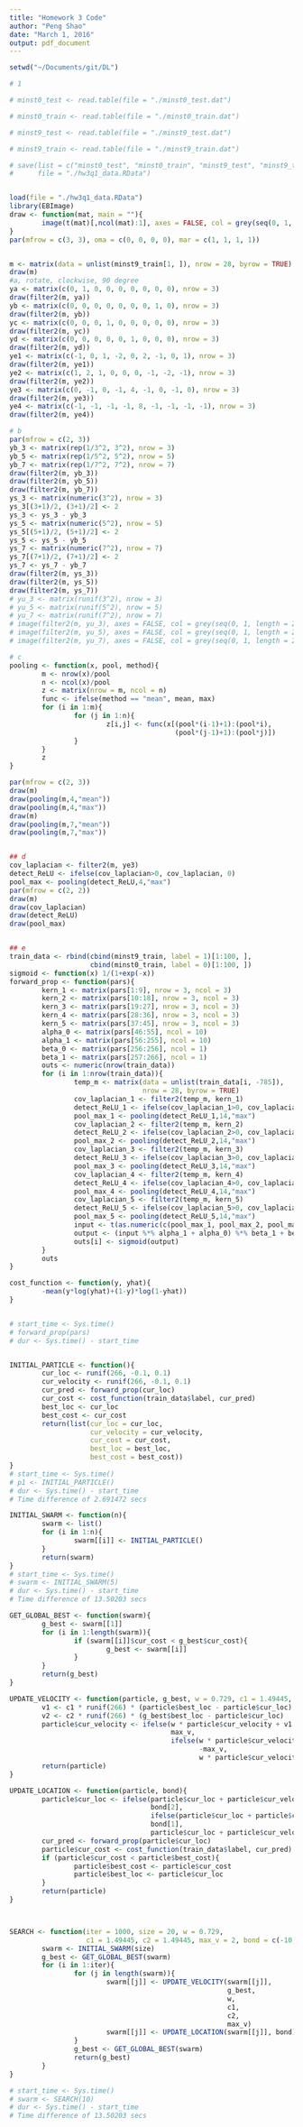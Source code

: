 ```yaml
---
title: "Homework 3 Code"
author: "Peng Shao"
date: "March 1, 2016"
output: pdf_document
---
```


```r
setwd("~/Documents/git/DL")

# 1

# minst0_test <- read.table(file = "./minst0_test.dat")

# minst0_train <- read.table(file = "./minst0_train.dat")

# minst9_test <- read.table(file = "./minst9_test.dat")

# minst9_train <- read.table(file = "./minst9_train.dat")

# save(list = c("minst0_test", "minst0_train", "minst9_test", "minst9_train"), 
#      file = "./hw3q1_data.RData")


load(file = "./hw3q1_data.RData")
library(EBImage)
draw <- function(mat, main = ""){
        image(t(mat)[,ncol(mat):1], axes = FALSE, col = grey(seq(0, 1, length = 256)), main=main)
}
par(mfrow = c(3, 3), oma = c(0, 0, 0, 0), mar = c(1, 1, 1, 1))


m <- matrix(data = unlist(minst9_train[1, ]), nrow = 28, byrow = TRUE)
draw(m)
#a, rotate, clockwise, 90 degree
ya <- matrix(c(0, 1, 0, 0, 0, 0, 0, 0, 0), nrow = 3)
draw(filter2(m, ya))
yb <- matrix(c(0, 0, 0, 0, 0, 0, 0, 1, 0), nrow = 3)
draw(filter2(m, yb))
yc <- matrix(c(0, 0, 0, 1, 0, 0, 0, 0, 0), nrow = 3)
draw(filter2(m, yc))
yd <- matrix(c(0, 0, 0, 0, 0, 1, 0, 0, 0), nrow = 3)
draw(filter2(m, yd))
ye1 <- matrix(c(-1, 0, 1, -2, 0, 2, -1, 0, 1), nrow = 3)
draw(filter2(m, ye1))
ye2 <- matrix(c(1, 2, 1, 0, 0, 0, -1, -2, -1), nrow = 3)
draw(filter2(m, ye2))
ye3 <- matrix(c(0, -1, 0, -1, 4, -1, 0, -1, 0), nrow = 3)
draw(filter2(m, ye3))
ye4 <- matrix(c(-1, -1, -1, -1, 8, -1, -1, -1, -1), nrow = 3)
draw(filter2(m, ye4))

# b
par(mfrow = c(2, 3))
yb_3 <- matrix(rep(1/3^2, 3^2), nrow = 3)
yb_5 <- matrix(rep(1/5^2, 5^2), nrow = 5)
yb_7 <- matrix(rep(1/7^2, 7^2), nrow = 7)
draw(filter2(m, yb_3))
draw(filter2(m, yb_5))
draw(filter2(m, yb_7))
ys_3 <- matrix(numeric(3^2), nrow = 3)
ys_3[(3+1)/2, (3+1)/2] <- 2
ys_3 <- ys_3 - yb_3
ys_5 <- matrix(numeric(5^2), nrow = 5)
ys_5[(5+1)/2, (5+1)/2] <- 2
ys_5 <- ys_5 - yb_5
ys_7 <- matrix(numeric(7^2), nrow = 7)
ys_7[(7+1)/2, (7+1)/2] <- 2
ys_7 <- ys_7 - yb_7
draw(filter2(m, ys_3))
draw(filter2(m, ys_5))
draw(filter2(m, ys_7))
# yu_3 <- matrix(runif(3^2), nrow = 3)
# yu_5 <- matrix(runif(5^2), nrow = 5)
# yu_7 <- matrix(runif(7^2), nrow = 7)
# image(filter2(m, yu_3), axes = FALSE, col = grey(seq(0, 1, length = 256)))
# image(filter2(m, yu_5), axes = FALSE, col = grey(seq(0, 1, length = 256)))
# image(filter2(m, yu_7), axes = FALSE, col = grey(seq(0, 1, length = 256)))

# c
pooling <- function(x, pool, method){
        m <- nrow(x)/pool
        n <- ncol(x)/pool
        z <- matrix(nrow = m, ncol = n)
        func <- ifelse(method == "mean", mean, max)
        for (i in 1:m){
                for (j in 1:n){
                        z[i,j] <- func(x[(pool*(i-1)+1):(pool*i), 
                                         (pool*(j-1)+1):(pool*j)])
                }
        }
        z
}

par(mfrow = c(2, 3))
draw(m)
draw(pooling(m,4,"mean"))
draw(pooling(m,4,"max"))
draw(m)
draw(pooling(m,7,"mean"))
draw(pooling(m,7,"max"))


## d
cov_laplacian <- filter2(m, ye3)
detect_ReLU <- ifelse(cov_laplacian>0, cov_laplacian, 0)
pool_max <- pooling(detect_ReLU,4,"max")
par(mfrow = c(2, 2))
draw(m)
draw(cov_laplacian)
draw(detect_ReLU)
draw(pool_max)


## e
train_data <- rbind(cbind(minst9_train, label = 1)[1:100, ], 
                    cbind(minst0_train, label = 0)[1:100, ])
sigmoid <- function(x) 1/(1+exp(-x))
forward_prop <- function(pars){
        kern_1 <- matrix(pars[1:9], nrow = 3, ncol = 3)
        kern_2 <- matrix(pars[10:18], nrow = 3, ncol = 3)
        kern_3 <- matrix(pars[19:27], nrow = 3, ncol = 3)
        kern_4 <- matrix(pars[28:36], nrow = 3, ncol = 3)
        kern_5 <- matrix(pars[37:45], nrow = 3, ncol = 3)
        alpha_0 <- matrix(pars[46:55], ncol = 10)
        alpha_1 <- matrix(pars[56:255], ncol = 10)
        beta_0 <- matrix(pars[256:256], ncol = 1)
        beta_1 <- matrix(pars[257:266], ncol = 1)
        outs <- numeric(nrow(train_data))
        for (i in 1:nrow(train_data)){
                temp_m <- matrix(data = unlist(train_data[i, -785]), 
                                 nrow = 28, byrow = TRUE)
                cov_laplacian_1 <- filter2(temp_m, kern_1)
                detect_ReLU_1 <- ifelse(cov_laplacian_1>0, cov_laplacian_1, 0)
                pool_max_1 <- pooling(detect_ReLU_1,14,"max")
                cov_laplacian_2 <- filter2(temp_m, kern_2)
                detect_ReLU_2 <- ifelse(cov_laplacian_2>0, cov_laplacian_2, 0)
                pool_max_2 <- pooling(detect_ReLU_2,14,"max")
                cov_laplacian_3 <- filter2(temp_m, kern_3)
                detect_ReLU_3 <- ifelse(cov_laplacian_3>0, cov_laplacian_3, 0)
                pool_max_3 <- pooling(detect_ReLU_3,14,"max")
                cov_laplacian_4 <- filter2(temp_m, kern_4)
                detect_ReLU_4 <- ifelse(cov_laplacian_4>0, cov_laplacian_4, 0)
                pool_max_4 <- pooling(detect_ReLU_4,14,"max")
                cov_laplacian_5 <- filter2(temp_m, kern_5)
                detect_ReLU_5 <- ifelse(cov_laplacian_5>0, cov_laplacian_5, 0)
                pool_max_5 <- pooling(detect_ReLU_5,14,"max")
                input <- t(as.numeric(c(pool_max_1, pool_max_2, pool_max_3, pool_max_4, pool_max_5)))
                output <- (input %*% alpha_1 + alpha_0) %*% beta_1 + beta_0
                outs[i] <- sigmoid(output)
        }
        outs
}

cost_function <- function(y, yhat){
        -mean(y*log(yhat)+(1-y)*log(1-yhat))
}


# start_time <- Sys.time()
# forward_prop(pars)
# dur <- Sys.time() - start_time


INITIAL_PARTICLE <- function(){
        cur_loc <- runif(266, -0.1, 0.1)
        cur_velocity <- runif(266, -0.1, 0.1)
        cur_pred <- forward_prop(cur_loc)
        cur_cost <- cost_function(train_data$label, cur_pred)
        best_loc <- cur_loc
        best_cost <- cur_cost
        return(list(cur_loc = cur_loc, 
                    cur_velocity = cur_velocity, 
                    cur_cost = cur_cost,
                    best_loc = best_loc, 
                    best_cost = best_cost))
}
# start_time <- Sys.time()
# p1 <- INITIAL_PARTICLE()
# dur <- Sys.time() - start_time
# Time difference of 2.691472 secs

INITIAL_SWARM <- function(n){
        swarm <- list()
        for (i in 1:n){
                swarm[[i]] <- INITIAL_PARTICLE()
        }
        return(swarm)
}
# start_time <- Sys.time()
# swarm <- INITIAL_SWARM(5)
# dur <- Sys.time() - start_time
# Time difference of 13.50203 secs

GET_GLOBAL_BEST <- function(swarm){
        g_best <- swarm[[1]]
        for (i in 1:length(swarm)){
                if (swarm[[i]]$cur_cost < g_best$cur_cost){
                        g_best <- swarm[[i]]
                }
        }
        return(g_best)
}

UPDATE_VELOCITY <- function(particle, g_best, w = 0.729, c1 = 1.49445, c2 = 1.49445, max_v){
        v1 <- c1 * runif(266) * (particle$best_loc - particle$cur_loc)
        v2 <- c2 * runif(266) * (g_best$best_loc - particle$cur_loc)
        particle$cur_velocity <- ifelse(w * particle$cur_velocity + v1 + v2 > max_v, 
                                        max_v, 
                                        ifelse(w * particle$cur_velocity + v1 + v2 < -max_v, 
                                               -max_v, 
                                               w * particle$cur_velocity + v1 + v2))
        return(particle)
}

UPDATE_LOCATION <- function(particle, bond){
        particle$cur_loc <- ifelse(particle$cur_loc + particle$cur_velocity > bond[2], 
                                   bond[2], 
                                   ifelse(particle$cur_loc + particle$cur_velocity < bond[1]), 
                                   bond[1], 
                                   particle$cur_loc + particle$cur_velocity)
        cur_pred <- forward_prop(particle$cur_loc)
        particle$cur_cost <- cost_function(train_data$label, cur_pred)
        if (particle$cur_cost < particle$best_cost){
                particle$best_cost <- particle$cur_cost
                particle$best_loc <- particle$cur_loc
        }
        return(particle)
}



SEARCH <- function(iter = 1000, size = 20, w = 0.729, 
                   c1 = 1.49445, c2 = 1.49445, max_v = 2, bond = c(-10, 10)){
        swarm <- INITIAL_SWARM(size)
        g_best <- GET_GLOBAL_BEST(swarm)
        for (i in 1:iter){
                for (j in length(swarm)){
                        swarm[[j]] <- UPDATE_VELOCITY(swarm[[j]], 
                                                      g_best, 
                                                      w, 
                                                      c1, 
                                                      c2, 
                                                      max_v)
                        swarm[[j]] <- UPDATE_LOCATION(swarm[[j]], bond)
                }
                g_best <- GET_GLOBAL_BEST(swarm)
                return(g_best)
        }
}

# start_time <- Sys.time()
# swarm <- SEARCH(10)
# dur <- Sys.time() - start_time
# Time difference of 13.50203 secs
















## 2

# a
k <- 32
ising <- matrix(sample(c(0, 1), k*k, replace = TRUE), ncol = k)
par(mfrow = c(3, 2))
draw(ising, main = "initial status")

betas <- c(0.2, 0.5, 0.75, 0.9, 1.25)
for(n in 1:5){
        beta <- betas[n]
        ising_vec <- as.numeric(ising)
        for (t in 1:2000){
                for (i in 1:length(ising_vec)){
                        neighbor <- c()
                        if (i+1<=length(ising_vec)) neighbor <- c(neighbor, ising_vec[i+1])
                        if (i+k<=length(ising_vec)) neighbor <- c(neighbor, ising_vec[i+k])
                        if (i-1>0) neighbor <- c(neighbor, ising_vec[i-1])
                        if (i-k>0) neighbor <- c(neighbor, ising_vec[i-k])
                        p <- exp(beta*sum(neighbor==1))/(exp(beta*sum(neighbor==1))+exp(beta*sum(neighbor==0)))
                        U <- runif(1)
                        if (U<p)
                                ising_vec[i] <- 1
                        else
                                ising_vec[i] <- 0
                }
        }
        ising_mat <- matrix(ising_vec, nrow = k)
        draw(ising_mat, main = paste("beta=", beta, sep = ""))
}


# b
library(pscl)
x <- runif(10)
q <- 1/2
r <- 1/2 #rate, instead of scale, to be same definition in rigamma of package pscl
Sigma <- diag(c(100, 100))
beta0 <- rnorm(1, 0, Sigma[1, 1])
beta1 <- rnorm(1, 0, Sigma[2, 2])
sigma_2 <- rigamma(1, q, r)
betas <- matrix(NA, nrow = 100, ncol = 2)
sigma_2s <- numeric(100)
y <- beta0+beta1*x+sigma_2
X <- cbind(1, x)
for (t in 1:10){
        repeat{
                mu <- solve(t(X)%*%X+sigma_2*Sigma)%*%t(X)%*%y
                S <- sigma_2*solve(t(X)%*%X+sigma_2*Sigma) 
                beta0_star <- rnorm(1, mu[1], S[1, 1])
                beta1_star <- rnorm(1, mu[2], S[2, 2])
                sigma_2_star <- rigamma(1, q+10/2, 
                                        r+1/2*sum((y-beta0_star-beta1_star*x)^2))
                y_star <- beta0_star+beta1_star*x+sigma_2_star
                if (ks.test(y, y_star)$p.value>0.5){
                        beta0 <- beta0_star1
                        beta1 <- beta1_star2
                        sigma_2 <- sigma_2_star
                        betas[t, 1] <- beta0_star
                        betas[t, 2] <- beta1_star
                        sigma_2s[t] <- sigma_2_star
                        break
                }
        }
        
}



# c
myst_im <- as.matrix(read.table(file = "./myst_im.dat"))
draw(myst_im)
size <- nrow(myst_im)
x <-as.numeric(matrix(sample(c(0, 1), size*size, replace = TRUE), ncol = size))
beta <- 0.5
sigma2 <- 1
q <- 1/2
r <- 1/2
tau <- 100
B <- 1
y <- as.numeric(myst_im)
start_q3_c <- Sys.time()
for (t in 1:10){
        hx <- c()
        hz <- c()
        for (s in 1:20){
                x_prime <- 1-x
                for (i in 1:length(x)){
                        neighbor <- c()
                        if (i+1<=length(x)) neighbor <- c(neighbor, x[i+1])
                        if (i+k<=length(x)) neighbor <- c(neighbor, x[i+k])
                        if (i-1>0) neighbor <- c(neighbor, x[i-1])
                        if (i-k>0) neighbor <- c(neighbor, x[i-k])
                        d <- beta*sum(neighbor==x[i])+(-1/(2*sigma2)*(y[i]-x[i])^2)
                        d_prime <- beta*sum(neighbor==x_prime[i])+(-1/(2*sigma2)*(y[i]-x_prime[i])^2)
                        p <- exp(min(c(d_prime-d), 0))
                        U <- runif(1)
                        if (U<p)
                                x[i] <- x_prime[i]
                }
        }
        sigma2 <- rigamma(1, q+size*size/2, (r+1/2*sum((y-x)^2)))
        beta_star <- rnorm(1, beta, B)
        z <- x
        for (M in 1:10){
                for (i in 1:length(z)){
                        neighbor <- c()
                        if (i+1<=length(z)) neighbor <- c(neighbor, z[i+1])
                        if (i+k<=length(z)) neighbor <- c(neighbor, z[i+k])
                        if (i-1>0) neighbor <- c(neighbor, z[i-1])
                        if (i-k>0) neighbor <- c(neighbor, z[i-k])
                        p <- exp(beta_star*sum(neighbor==1))/
                                (exp(beta_star*sum(neighbor==1))+exp(beta_star*sum(neighbor==0)))
                        U <- runif(1)
                        if (U<p)
                                z[i] <- 1
                        else
                                z[i] <- 0
                }
        }
        for (i in 1:length(z)){
                neighbor <- c()
                if (i+1<=length(z)) neighbor <- c(neighbor, z[i+1])
                if (i+k<=length(z)) neighbor <- c(neighbor, z[i+k])
                if (i-1>0) neighbor <- c(neighbor, z[i-1])
                if (i-k>0) neighbor <- c(neighbor, z[i-k])
                hz[i] <- sum(neighbor==z[i])
        }
        hz <- sum(hz)
        for (i in 1:length(x)){
                neighbor <- c()
                if (i+1<=length(x)) neighbor <- c(neighbor, x[i+1])
                if (i+k<=length(z)) neighbor <- c(neighbor, x[i+k])
                if (i-1>0) neighbor <- c(neighbor, x[i-1])
                if (i-k>0) neighbor <- c(neighbor, x[i-k])
                hx[i] <- sum(neighbor==x[i])
        }
        hx <- sum(hx)
        if (abs(hx-hz)<1e-3*hx){
                ratio <- ((dnorm(beta_star, 0, tau))/(dnorm(beta, 0, tau)))/
                        ((dnorm(beta, beta_star, B))/(dnorm(beta_star, beta, B)))
                u <- runif(1)
                if (u<ratio)
                        beta <- beta_star
        }
        print(t)
}
dur_q3_c <- Sys.time()-start_q3_c
```